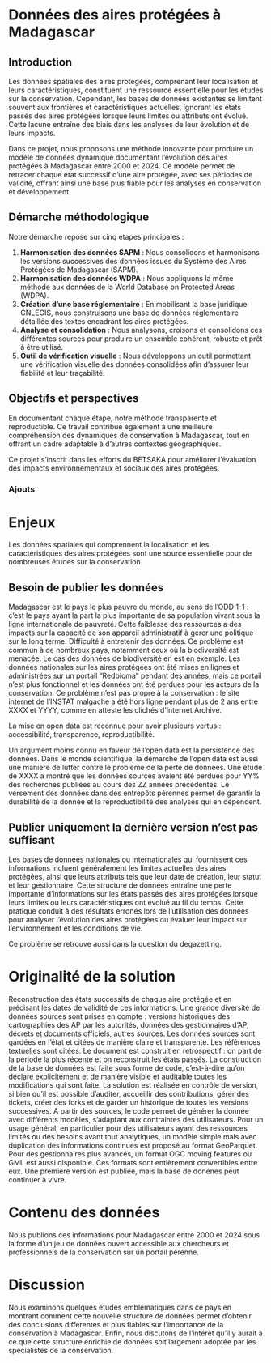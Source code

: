 # Données des aires protégées à Madagascar

## Introduction

Les données spatiales des aires protégées, comprenant leur localisation et leurs caractéristiques, constituent une ressource essentielle pour les études sur la conservation. Cependant, les bases de données existantes se limitent souvent aux frontières et caractéristiques actuelles, ignorant les états passés des aires protégées lorsque leurs limites ou attributs ont évolué. Cette lacune entraîne des biais dans les analyses de leur évolution et de leurs impacts.

Dans ce projet, nous proposons une méthode innovante pour produire un modèle de données dynamique documentant l’évolution des aires protégées à Madagascar entre 2000 et 2024. Ce modèle permet de retracer chaque état successif d’une aire protégée, avec ses périodes de validité, offrant ainsi une base plus fiable pour les analyses en conservation et développement.

## Démarche méthodologique

Notre démarche repose sur cinq étapes principales :

1. **Harmonisation des données SAPM** : Nous consolidons et harmonisons les versions successives des données issues du Système des Aires Protégées de Madagascar (SAPM).
2. **Harmonisation des données WDPA** : Nous appliquons la même méthode aux données de la World Database on Protected Areas (WDPA).
3. **Création d'une base réglementaire** : En mobilisant la base juridique CNLEGIS, nous construisons une base de données réglementaire détaillée des textes encadrant les aires protégées.
4. **Analyse et consolidation** : Nous analysons, croisons et consolidons ces différentes sources pour produire un ensemble cohérent, robuste et prêt à être utilisé.
5. **Outil de vérification visuelle** : Nous développons un outil permettant une vérification visuelle des données consolidées afin d’assurer leur fiabilité et leur traçabilité.

## Objectifs et perspectives

En documentant chaque étape, notre méthode transparente et reproductible. Ce travail contribue également à une meilleure compréhension des dynamiques de conservation à Madagascar, tout en offrant un cadre adaptable à d'autres contextes géographiques. 

Ce projet s’inscrit dans les efforts du BETSAKA pour améliorer l’évaluation des impacts environnementaux et sociaux des aires protégées.



### Ajouts 




# Enjeux

Les données spatiales qui comprennent la localisation et les caractéristiques des aires protégées sont une source essentielle pour de nombreuses études sur la conservation. 

## Besoin de publier les données

Madagascar est le pays le plus pauvre du monde, au sens de l'ODD 1-1 : c'est le pays ayant la part la plus importante de sa population vivant sous la ligne internationale de pauvreté. Cette faiblesse des ressources a des impacts sur la capacité de son appareil administratif à gérer une politique sur le long terme. Difficulté à entretenir des données. Ce problème est commun à de nombreux pays, notamment ceux où la biodiversité est menacée. Le cas des données de biodiversité en est en exemple. Les données nationales sur les aires protégées ont été mises en lignes et administrées sur un portail "Redbioma" pendant des années, mais ce portail n'est plus fonctionnel et les données ont été perdues pour les acteurs de la conservation. Ce problème n'est pas propre à la conservation : le site internet de l'INSTAT malgache a été hors ligne pendant plus de 2 ans entre XXXX et YYYY, comme en atteste les clichés d'Internet Archive.

La mise en open data est reconnue pour avoir plusieurs vertus : accessibilité, transparence, reproductibilité.

Un argument moins connu en faveur de l'open data est la persistence des données. Dans le monde scientifique, la démarche de l'open data est aussi une manière de lutter contre le problème de la perte de données. Une étude de XXXX a montré  que les données sources avaient été perdues pour YY% des recherches publiées au cours des ZZ années précédentes. Le versement des données dans des entrepôts pérennes permet de garantir la durabilité de la donnée et la reproductibilité des analyses qui en dépendent.


## Publier uniquement la dernière version n'est pas suffisant

Les bases de données nationales ou internationales qui fournissent ces informations incluent généralement les limites actuelles des aires protégées, ainsi que leurs attributs tels que leur date de création, leur statut et leur gestionnaire. Cette structure de données entraîne une perte importante d'informations sur les états passés des aires protégées lorsque leurs limites ou leurs caractéristiques ont évolué au fil du temps. Cette pratique conduit à des résultats erronés lors de l'utilisation des données pour analyser l'évolution des aires protégées ou évaluer leur impact sur l'environnement et les conditions de vie. 

Ce problème se retrouve aussi dans la question du degazetting.



# Originalité de la solution

Reconstruction des états successifs de chaque aire protégée et en précisant les dates de validité de ces informations. 
Une grande diversité de données sources sont prises en compte : versions historiques des cartographies des AP par les autorités, données des gestionnaires d'AP, décrets et documents officiels, autres sources. Les données sources sont gardées en l'état et citées de manière claire et transparente.
Les références textuelles sont citées.
Le document est construit en retrospectif : on part de la période la plus récente et on reconstruit les états passés.
La construction de la base de données est faite sous forme de code, c'est-à-dire qu'on déclare explicitement et de manière visible et auditable toutes les modifications qui sont faite.
La solution est réalisée en contrôle de version, si bien qu'il est possible d'auditer, accueillir des contributions, gérer des tickets, créer des forks et de garder un historique de toutes les versions successives. 
A partir des sources, le code permet de générer la donnée avec différents modèles, s'adaptant aux contraintes des utilisateurs. Pour un usage général, en particulier pour des utilisateurs ayant des ressources limités ou des besoins avant tout analytiques, un modèle simple mais avec duplication des informations continues est proposé au format GeoParquet. Pour des gestionnaires plus avancés, un format OGC moving features ou GML est aussi disponible. Ces formats sont entièrement convertibles entre eux.
Une première version est publiée, mais la base de donénes peut continuer à vivre.


# Contenu des données

Nous publions ces informations pour Madagascar entre 2000 et 2024 sous la forme d'un jeu de données ouvert accessible aux chercheurs et professionnels de la conservation sur un portail pérenne. 


# Discussion

Nous examinons quelques études emblématiques dans ce pays en montrant comment cette nouvelle structure de données permet d'obtenir des conclusions différentes et plus fiables sur l'importance de la conservation à Madagascar. Enfin, nous discutons de l'intérêt qu'il y aurait à ce que cette structure enrichie de données soit largement adoptée par les spécialistes de la conservation.
